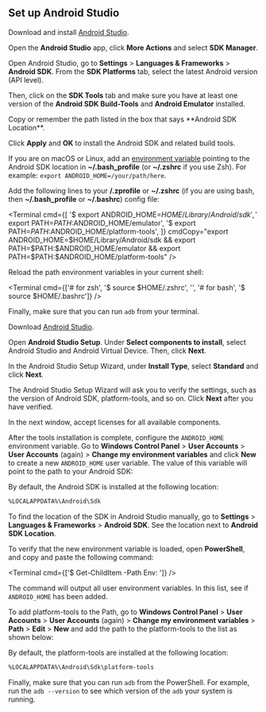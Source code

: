 
## Set up Android Studio

<Tabs>

<Tab label="macOS">

<Step label="1">

Download and install [Android Studio](https://developer.android.com/studio).

</Step>

<Step label="2">

Open the **Android Studio** app, click **More Actions** and select **SDK Manager**.

</Step>

<Step label="3">

Open Android Studio, go to **Settings** &gt; **Languages & Frameworks** &gt; **Android SDK**. From the **SDK Platforms** tab, select the latest Android version (API level).

<ContentSpotlight
  alt="Android SDK Platforms"
  src="/static/images/android-studio/sdk-platforms.png"
  className="max-w-[640px]"
/>

Then, click on the **SDK Tools** tab and make sure you have at least one version of the **Android SDK Build-Tools** and **Android Emulator** installed.

<ContentSpotlight
  alt="Android SDK build tools."
  src="/static/images/android-studio/build-tools.png"
  className="max-w-[640px]"
/>
</Step>

<Step label="4">
Copy or remember the path listed in the box that says **Android SDK Location**.

<ContentSpotlight
  alt="Android SDK location."
  src="/static/images/android-studio/sdk-location.png"
  className="max-w-[640px]"
/>
</Step>

<Step label="5">

Click **Apply** and **OK** to install the Android SDK and related build tools.

</Step>

<Step label="6">

If you are on macOS or Linux, add an [environment variable](https://developer.android.com/studio/command-line/variables#envar) pointing to the Android SDK location in **~/.bash_profile** (or **~/.zshrc** if you use Zsh). For example: `export ANDROID_HOME=/your/path/here`.

Add the following lines to your **/.zprofile** or **~/.zshrc** (if you are using bash, then **~/.bash_profile** or **~/.bashrc**) config file:

<Terminal
  cmd={[
    '$ export ANDROID_HOME=$HOME/Library/Android/sdk',
    '$ export PATH=$PATH:$ANDROID_HOME/emulator',
    '$ export PATH=$PATH:$ANDROID_HOME/platform-tools',
  ]}
  cmdCopy="export ANDROID_HOME=$HOME/Library/Android/sdk && export PATH=$PATH:$ANDROID_HOME/emulator && export PATH=$PATH:$ANDROID_HOME/platform-tools"
/>

</Step>

<Step label="7">

Reload the path environment variables in your current shell:

<Terminal
  cmd={['# for zsh', '$ source $HOME/.zshrc', '', '# for bash', '$ source $HOME/.bashrc']}
/>

</Step>

<Step label="8">

Finally, make sure that you can run `adb` from your terminal.

</Step>

</Tab>

<Tab label="Windows">

<Step label="1">

Download [Android Studio](https://developer.android.com/studio).

</Step>

<Step label="2">

Open **Android Studio Setup**. Under **Select components to install**, select Android Studio and Android Virtual Device. Then, click **Next**.

</Step>

<Step label="3">

In the Android Studio Setup Wizard, under **Install Type**, select **Standard** and click **Next**.

<ContentSpotlight
  alt="Android Studio Setup Wizard asks for the type of installation."
  src="/static/images/android-studio/windows-install-type.png"
  className="max-w-[600px]"
/>

</Step>

<Step label="4">

The Android Studio Setup Wizard will ask you to verify the settings, such as the version of Android SDK, platform-tools, and so on. Click **Next** after you have verified.

</Step>

<Step label="5">

In the next window, accept licenses for all available components.

<ContentSpotlight
  alt="Android Studio Setup Wizard asks to accept various licenses to install the tools."
  src="/static/images/android-studio/windows-licenses.png"
  className="max-w-[600px]"
/>

</Step>

<Step label="6">

After the tools installation is complete, configure the `ANDROID_HOME` environment variable. Go to **Windows Control Panel** > **User Accounts** > **User Accounts** (again) > **Change my environment variables** and click **New** to create a new `ANDROID_HOME` user variable. The value of this variable will point to the path to your Android SDK:

<ContentSpotlight
  alt="Setting up ANDROID_HOME user variable."
  src="/static/images/android-studio/windows-android-home-variable.png"
  className="max-w-[480px]"
/>

<Collapsible summary="How to find installed SDK location?">

By default, the Android SDK is installed at the following location:

```bash
%LOCALAPPDATA%\Android\Sdk
```

To find the location of the SDK in Android Studio manually, go to **Settings** > **Languages & Frameworks** > **Android SDK**. See the location next to **Android SDK Location**.

<ContentSpotlight
  alt="Android SDK location in Android Studio Settings."
  src="/static/images/android-studio/windows-android-sdk-location.png"
  className="max-w-[400px]"
/>

</Collapsible>

</Step>

<Step label="7">

To verify that the new environment variable is loaded, open **PowerShell**, and copy and paste the following command:

<Terminal cmd={['$ Get-ChildItem -Path Env: ']} />

The command will output all user environment variables. In this list, see if `ANDROID_HOME` has been added.

</Step>

<Step label="8">

To add platform-tools to the Path, go to **Windows Control Panel** > **User Accounts** > **User Accounts** (again) > **Change my environment variables** > **Path** > **Edit** > **New** and add the path to the platform-tools to the list as shown below:

<ContentSpotlight
  alt="Setting up platform-tools user variable."
  src="/static/images/android-studio/windows-platform-tools-path.png"
  className="max-w-[480px]"
/>

<Collapsible summary="How to find installed platform-tools location">

By default, the platform-tools are installed at the following location:

```bash
%LOCALAPPDATA%\Android\Sdk\platform-tools
```

</Collapsible>

</Step>

<Step label="9">

Finally, make sure that you can run `adb` from the PowerShell. For example, run the `adb --version` to see which version of the `adb` your system is running.

</Step>

</Tab>

</Tabs>
